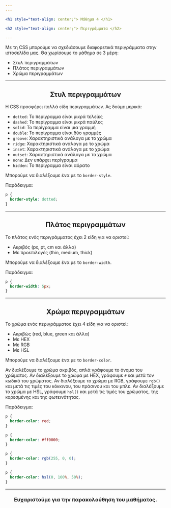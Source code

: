 ```yaml
---
---

<h1 style="text-align: center;"> Μάθημα 4 </h1>

<h2 style="text-align: center;"> Περιγράμματα </h2>

---
```


Με τη CSS μπορούμε να σχεδιάσουμε διαφορετικά περιγράμματα στην ιστοσελίδα μας.
Θα χωρίσουμε το μάθημα σε 3 μέρη:
- Στυλ περιγραμμάτων
- Πλάτος περιγραμμάτων
- Χρώμα περιγραμμάτων

---

<h2 style="text-align: center;"> Στυλ περιγραμμάτων </h2>

Η CSS προσφέρει πολλά είδη περιγραμμάτων. Ας δούμε μερικά:

- ```dotted```: Το περίγραμμα είναι μικρά τελείες
- ```dashed```: Το περίγραμμα είναι μικρά παύλες
- ```solid```: Το περίγραμμα είναι μια γραμμή
- ```double```: Το περίγραμμα είναι δύο γραμμές
- ```groove```: Χαρακτηριστικά ανάλογα με το χρώμα
- ```ridge```: Χαρακτηριστικά ανάλογα με το χρώμα
- ```inset```: Χαρακτηριστικά ανάλογα με το χρώμα
- ```outset```: Χαρακτηριστικά ανάλογα με το χρώμα
- ```none```: Δεν υπάρχει περίγραμμα
- ```hidden```: Το περίγραμμα είναι αόρατο

Μπορούμε να διαλέξουμε ένα με το ```border-style```.

Παράδειγμα:


```CSS
p {
  border-style: dotted;
}
```

---

<h2 style="text-align: center;"> Πλάτος περιγραμμάτων </h2>

Το πλάτος ενός περιγράμματος έχει 2 είδη για να οριστεί:

- Ακριβός (px, pt, cm και άλλα)
- Με προεπιλογές (thin, medium, thick)

Μπορούμε να διαλέξουμε ένα με το ```border-width```.

Παράδειγμα:

```css
p {
  border-width: 5px;
}
```

---

<h2 style="text-align: center;"> Χρώμα περιγραμμάτων </h2>

Το χρώμα ενός περιγράμματος έχει 4 είδη για να οριστεί:

- Ακριβώς (red, blue, green και άλλα)
- Με HEX
- Με RGB
- Με HSL

Μπορούμε να διαλέξουμε ένα με το ```border-color```.

Αν διαλέξουμε το χρώμα ακριβός, απλά γράφουμε το όνομα του χρώματος.
Αν διαλέξουμε το χρώμα με HEX, γράφουμε ```#``` και μετά τον κωδικό του χρώματος.
Αν διαλέξουμε το χρώμα με RGB, γράφουμε ```rgb()``` και μετά τις τιμές του κόκκινου, του πράσινου και του μπλε.
Αν διαλέξουμε το χρώμα με HSL, γράφουμε ```hsl()``` και μετά τις τιμές του χρώματος, της κορεσμένης και της φωτεινότητας.

Παράδειγμα:

```css
p {
  border-color: red;
}
```

```css
p {
  border-color: #ff0000;
}
```

```css
p {
  border-color: rgb(255, 0, 0);
}
```

```css
p {
  border-color: hsl(0, 100%, 50%);
}
```

---

<h3 style="text-align: center;"> Ευχαριστούμε για την παρακολούθηση του μαθήματος. </h3>